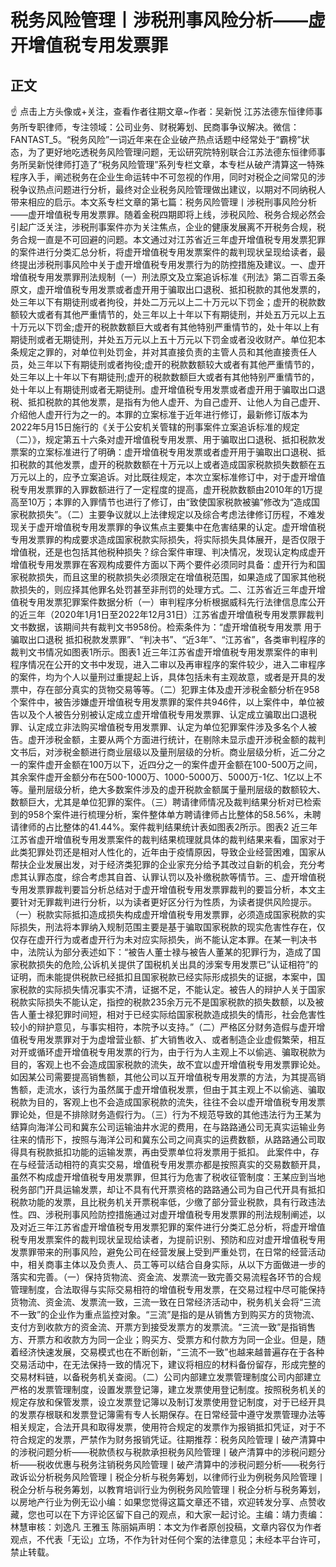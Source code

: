 # 税务风险管理丨涉税刑事风险分析——虚开增值税专用发票罪
## 正文
☝ 点击上方头像或+关注，查看作者往期文章~作者：吴新悦 江苏法德东恒律师事务所专职律师，专注领域：公司业务、财税筹划、民商事争议解决。微信：FANTAST_5。“税务风险”一词近年来在企业破产热点话题中经常处于“霸榜”状态，为了更好地吃透税务风险管理问题，无讼研究院特别联合江苏法德东恒律师事务所吴新悦律师打造了“税务风险管理”系列专栏文章，本专栏从破产清算这一特殊程序入手，阐述税务在企业生命运转中不可忽视的作用，同时对税企之间常见的涉税争议热点问题进行分析，最终对企业税务风险管理做出建议，以期对不同纳税人带来相应的启示。本文系专栏文章的第七篇：税务风险管理丨涉税刑事风险分析——虚开增值税专用发票罪。随着金税四期即将上线，涉税风险、税务合规必然会引起广泛关注，涉税刑事案件亦为关注焦点，企业的健康发展离不开税务合规，税务合规一直是不可回避的问题。本文通过对江苏省近三年虚开增值税专用发票犯罪的案件进行分类汇总分析，将虚开增值税专用发票案件的裁判现状呈现给读者，最终提出涉税刑事风险中关于虚开增值税专用发票行为的防控措施及建议。一、虚开增值税专用发票罪刑法规制（一）刑法原文及立案追诉标准《刑法》第二百零五条原文，虚开增值税专用发票或者虚开用于骗取出口退税、抵扣税款的其他发票的，处三年以下有期徒刑或者拘役，并处二万元以上二十万元以下罚金；虚开的税款数额较大或者有其他严重情节的，处三年以上十年以下有期徒刑，并处五万元以上五十万元以下罚金;虚开的税款数额巨大或者有其他特别严重情节的，处十年以上有期徒刑或者无期徒刑，并处五万元以上五十万元以下罚金或者没收财产。单位犯本条规定之罪的，对单位判处罚金，并对其直接负责的主管人员和其他直接责任人员，处三年以下有期徒刑或者拘役;虚开的税款数额较大或者有其他严重情节的，处三年以上十年以下有期徒刑;虚开的税款数额巨大或者有其他特别严重情节的，处十年以上有期徒刑或者无期徒刑。虚开增值税专用发票或者虚开用于骗取出口退税、抵扣税款的其他发票，是指有为他人虚开、为自己虚开、让他人为自己虚开、介绍他人虚开行为之一的。本罪的立案标准于近年进行修订，最新修订版本为2022年5月15日施行的《关于公安机关管辖的刑事案件立案追诉标准的规定（二）》，规定第五十六条对虚开增值税专用发票、用于骗取出口退税、抵扣税款发票案的立案标准进行了明确：虚开增值税专用发票或者虚开用于骗取出口退税、抵扣税款的其他发票，虚开的税款数额在十万元以上或者造成国家税款损失数额在五万元以上的，应予立案追诉。对比既往规定，本次立案标准修订中，对于虚开增值税专用发票罪的入罪数额进行了一定程度的提高，虚开税款数额由2010年的1万提高至10万；本罪的入罪情节也进行了修订，由“致使国家税款被骗”修改为“造成国家税款损失”。（二）主要争议就以上法律规定以及综合考虑法律修订历程，不难发现关于虚开增值税专用发票罪的争议焦点主要集中在危害结果的认定。虚开增值税专用发票罪的构成要求造成国家税款实际损失，将实际损失具体展开，是否仅限于增值税，还是也包括其他税种损失？综合案件审理、判决情况，发现认定构成虚开增值税专用发票罪在客观构成要件方面以下两个要件必须同时具备：虚开行为和国家税款损失，而且这里的税款损失必须限定在增值税范围，如果造成了国家其他税款损失的，则应择其他罪名处罚甚至非刑罚的处理方式。二、江苏省近三年虚开增值税专用发票犯罪案件数据分析（一）审判程序分析根据威科先行法律信息库公开的近三年（2020年1月1日至2022年12月31日）江苏省虚开增值税专用发票罪裁判文书数据，该期间共有裁判文书958份。检索条件为：“虚开增值税专用发票 用于骗取出口退税 抵扣税款发票罪”、“判决书”、“近3年”、“江苏省”，各类审判程序的裁判文书情况如图表1所示。图表1 近三年江苏省虚开增值税专用发票案件的审判程序情况在公开的文书中发现，进入二审以及再审程序的案件较少，进入二审程序的案件，均为个人以量刑过重提起上诉，具体包括未有主观故意，或者是开具的发票中，存在部分真实的货物交易等等。（二）犯罪主体及虚开涉税金额分析在958个案件中，被告涉嫌虚开增值税专用发票罪的案件共946件，以上案件中，单位被告以及个人被告分别被认定成立虚开增值税专用发票罪、认定成立骗取出口退税罪、认定成立非法购买增值税专用发票罪、认定为单位犯罪案件涉及多名个人被告。虚开涉税金额，主要从两个方面进行统计，在剔除未显示虚开涉税金额的裁判文书后，对涉税金额进行商业层级以及量刑层级的分析。商业层级分析，近二分之一的案件虚开金额在100万以下，近四分之一的案件虚开金额在100-500万之间，其余案件虚开金额分布在500-1000万、1000-5000万、5000万-1亿、1亿以上不等。量刑层级分析，绝大多数案件涉及的虚开税款金额属于量刑层级的数额较大、数额巨大，尤其是单位犯罪的案件。（三）聘请律师情况及裁判结果分析对已检索到的958个案件进行梳理分析，案件整体单方聘请律师占比整体的58.56%，未聘请律师的占比整体的41.44%。案件裁判结果统计表如图表2所示。图表2 近三年江苏省虚开增值税专用发票案件的裁判结果梳理就具体的裁判结果来看，国家对于此类犯罪处罚还是相对人性化的，近年由于疫情原因，导致企业经营困难，国家从帮扶企业发展出发，对于经济类犯罪的企业家充分给予其改过自新的机会，充分考虑其认罪态度，综合考虑其自首、认罪认罚以及补缴税款等情节。三、虚开增值税专用发票罪裁判要旨分析总结对于虚开增值税专用发票罪裁判的要旨分析，本文主要针对无罪裁判进行分析，以为读者更好区分行为性质，为读者提供风险提示。（一）税款实际抵扣造成损失构成虚开增值税专用发票罪，必须造成国家税款的实际损失，刑法将本罪纳入规制范围主要是基于骗取国家税款的现实危害性存在，仅仅存在虚开行为或者虚开行为未对应实际损失，尚不能认定本罪。在某一判决书中，法院认为部分表述如下：“被告人董士禄与被告人董某的犯罪行为，造成了国家税款损失的危险,公诉机关提供了国税机关出具的涉案专用发票已”认证相符”的证明，而未能提供税款已经抵扣且国家税款已经实际形成损失的证据，本案中，国家税款的实际损失情况事实不清，证据不足，不能认定。被告人的辩护人关于国家税款实际损失不能认定，指控的税款235余万元不是国家税款的损失数额，以及被告人董士禄犯罪时间短，相对于已经实际给国家税款造成损失的情形，社会危害性较小的辩护意见，与事实相符，本院予以支持。”（二）严格区分财务造假与虚开增值税专用发票罪对于为虚增营业额、扩大销售收入、或者制造企业虚假繁荣，相互对开或循环虚开增值税专用发票的行为，由于行为人主观上不以偷逃、骗取税款为目的，客观上也不会造成国家税款的流失，故不宜以虚开增值税专用发票罪论处。如因某公司需要提高销售额，其他公司以互开增值税专用发票的方法，为其提高销售额，走流水，该行为虽然属于虚开增值税发票，但由于其主观上不以偷逃、骗取税款为目的，客观上也不会造成国家税款的流失，往往不会以虚开增值税专用发票罪论处，但是不排除财务造假行为。（三）行为不规范导致的其他违法行为王某为结算向海洋公司和冀东公司运输油井水泥的费用，在与路路通公司无真实运输业务往来的情形下，按照与海洋公司和冀东公司之间真实的运费数额，从路路通公司取得具有税款抵扣功能的运输发票，再由受票单位将发票用于抵扣。  此案件中，存在与经营活动相符的真实交易，增值税专用发票亦都是按照真实的交易数额开具，虽然不构成虚开增值税专用发票罪，但其行为危害了税收征管制度：王某应到当地税务部门开具运输发票，却让不具有代开票资格的路路通公司为自己代开具有抵扣税款功能的发票，且比税务机关开票税率低，少缴了部分营业税款，具有行政违法性。四、涉税刑事风险防控措施通过对虚开增值税专用发票罪的刑法规制阐述，以及对近三年江苏省虚开增值税专用发票犯罪的案件进行分类汇总分析，将虚开增值税专用发票案件的裁判现状呈现给读者，为提前识别、预防和应对虚开增值税专用发票罪带来的刑事风险，避免公司在经营发展上受到严重处罚，在日常的经营活动中，相关商事主体以及负责人、员工等可以结合自身实际，从以下方面做进一步的落实和完善。（一）保持货物流、资金流、发票流一致完善交易流程各环节的合规管理制度，合法取得与实际交易相符的增值税专用发票，在交易过程中尽可能保持货物流、资金流、发票流一致，三流一致在日常经济活动中，税务机关会将“三流不一致”的企业作为重点监控对象。“三流”是指的是从销售方到购买方的货物流、支付方到收款方的资金流、开票方到接受发票方的发票流。“三流一致”是指销售方、开票方和收款方为同一企业；购买方、受票方和付款方为同一企业。但是，随着经济快速发展，交易模式也在不断创新，“三流不一致”也越来越普遍存在于各种交易活动中，在无法保持一致的情况下，建议将相应的材料备份留存，形成完整的交易材料链，以备税务机关查阅。（二）公司内部建立发票管理制度公司内部建立严格的发票管理制度，设置发票登记簿，建立发票使用登记制度。按照税务机关的规定存放和保管发票，设立发票登记簿以及制订发票使用登记制度，对于已经开具的发票存根联和发票登记簿需有专人长期保存。在日常经营中遵守发票管理办法等相关规定，合法开具和取得发票，使用符合规定的发票作为报销抵扣凭证，对于不符合规定的发票，严禁作为财务报销凭证。往期推荐：税务风险管理丨破产清算中的涉税问题分析——税款债权与税款承担税务风险管理丨破产清算中的涉税问题分析——税收优惠与税务注销税务风险管理丨破产清算中的涉税问题分析——税务行政诉讼分析税务风险管理丨税企分析与税务筹划，以律师行业为例税务风险管理丨税企分析与税务筹划，以教育培训行业为例税务风险管理丨税企分析与税务筹划，以房地产行业为例无讼小编：如果您觉得这篇文章还不错，欢迎转发分享、点赞收藏，您也可以在下方评论区留下自己的观点，和大家一起讨论。主编：靖力责编：林慧审核：刘逸凡 王雅玉 陈丽娟声明：本文为作者原创投稿，文章内容仅为作者观点，不代表「无讼」立场，不作为针对任何个案的法律意见；未经本平台许可，禁止转载。